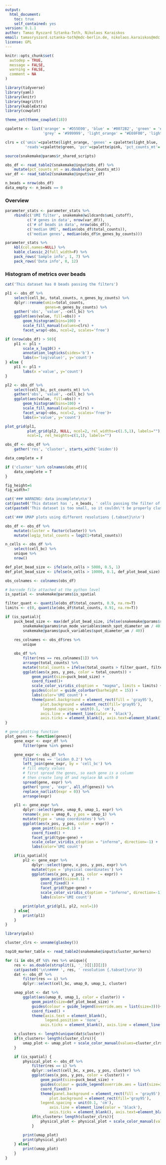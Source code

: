 ```yaml
---
output:
  html_document:
    toc: true
    self_contained: yes
version: 0.1.1
author: Tamas Ryszard Sztanka-Toth, Nikolaos Karaiskos
email: tamasryszard.sztanka-toth@mdc-berlin.de, nikolaos.karaiskos@mdc.berlin.de
license: GPL
---
```


```r
knitr::opts_chunk$set(
  autodep = TRUE,
  message = FALSE,
  warning = FALSE,
  comment = NA
)
```

```r
library(tidyverse)
library(yaml)
library(knitr)
library(magrittr)
library(kableExtra)
library(cowplot)

theme_set(theme_cowplot(18))

cpalette <- list('orange' = '#D55E00', 'blue' = '#0072B2', 'green' = '#009E73', 'black' = '#000000', 'yellow' = '#F0E442', 
				 'grey' = '#999999', 'light_orange' = "#E69F00", 'light_blue' = "#56B4E9")

clrs = c('umis'=cpalette$light_orange, 'genes' = cpalette$light_blue,
         'reads'=cpalette$green, 'pcr'=cpalette$pink, 'pct_counts_mt'= 'black')

source(snakemake@params$r_shared_scripts)
```

```r
obs_df <- read_table2(snakemake@input$obs_df) %>%
    mutate(pct_counts_mt = as.double(pct_counts_mt))
var_df <- read_table2(snakemake@input$var_df)

n_beads = nrow(obs_df)
data_empty <- n_beads == 0
```

### Overview

```r
parameter_stats <- parameter_stats %>%
    rbind(c('UMI filter', snakemake@wildcards$umi_cutoff),
          c('# genes in data', nrow(var_df)),
          c('# of beads in data', nrow(obs_df)),
          c('median UMI', median(obs_df$total_counts)),
          c('median genes', median(obs_df$n_genes_by_counts)))

parameter_stats %>%
    kbl(col.names=NULL) %>%
    kable_classic_2(full_width=F) %>%
    pack_rows('Sample info', 1, 7) %>%
    pack_rows('Data info', 8, 12)
```

### Histogram of metrics over beads

```r
cat('This dataset has 0 beads passing the filters')
```

```r
pl1 <- obs_df %>%
    select(cell_bc, total_counts, n_genes_by_counts) %>%
    dplyr::rename(umis=total_counts,
                  genes=n_genes_by_counts) %>%
    gather('obs', 'value', -cell_bc) %>%
    ggplot(aes(value, fill=obs)) +
        geom_histogram(bins=100) +
        scale_fill_manual(values=clrs) +
        facet_wrap(~obs, ncol=2, scales='free')

if (nrow(obs_df) > 50){
    pl1 <- pl1 +
        scale_x_log10() +
        annotation_logticks(sides='b') +
        labs(x='log(value)', y='count')
} else {
    pl1 <- pl1 +
        labs(x ='value', y='count')
}

pl2 <- obs_df %>%
    select(cell_bc, pct_counts_mt) %>%
    gather('obs', 'value', -cell_bc) %>%
    ggplot(aes(value, fill=obs)) +
        geom_histogram(bins=100) +
        scale_fill_manual(values=clrs) +
        facet_wrap(~obs, ncol=2, scales='free')+
        labs(x='value', y='count')

plot_grid(pl1,
          plot_grid(pl2, NULL, ncol=2, rel_widths=c(1.5,1), labels=""),
          ncol=1, rel_heights=c(1,1), labels="")
```


```r
obs_df <- obs_df %>%
    gather('res', 'cluster', starts_with('leiden'))

data_complete = F

if ('cluster' %in% colnames(obs_df)){
    data_complete = T
}

fig_height=6
fig_width=7
```

```r
cat('### WARNING: data incomplete\n\n')
cat(paste0('This dataset has ', n_beads, ' cells passing the filter of ', snakemake@wildcards$umi_cutoff, ' and ', nrow(var_df), ' genes.\n\n'))
cat(paste0('This dataset is too small, so it couldn\'t be properly clustered and analysed automatically'))
```


```r
cat('### UMAP plots using different resolutions {.tabset}\n\n')
```


```r
obs_df <- obs_df %>%
    mutate(cluster = factor(cluster)) %>%
    mutate(log1p_total_counts = log2(1+total_counts))

n_cells <- obs_df %>%
    select(cell_bc) %>%
    unique %>%
    nrow()

def_plot_bead_size <- ifelse(n_cells > 5000, 0.5, 1)
def_plot_bead_size <- ifelse(n_cells > 10000, 0.1, def_plot_bead_size)

obs_colnames <- colnames(obs_df)

# barcode file attached at the python level
is_spatial <- snakemake@params$is_spatial

filter_quant <- quantile(obs_df$total_counts, 0.9, na.rm=T)
limits <- c(0, quantile(obs_df$total_counts, 0.91, na.rm=T))

if (is_spatial){
    puck_bead_size <- max(def_plot_bead_size, ifelse(snakemake@params$run_mode_variables$mesh_data,
        snakemake@params$run_mode_variables$mesh_spot_diameter_um / 40,
        snakemake@params$puck_variables$spot_diameter_um / 40))
    
    res_colnames <- obs_df$res %>%
        unique

    obs_df %>%
        filter(res == res_colnames[1]) %>%
        arrange(total_counts) %>%
        mutate(total_counts = ifelse(total_counts > filter_quant, filter_quant, total_counts)) %>%
        ggplot(aes(x_pos, y_pos, color = total_counts)) +
            geom_point(size=puck_bead_size) + 
            coord_fixed()+
            scale_color_viridis_c(option =  "magma", limits = limits) +
            guides(color = guide_colorbar(barheight = 15)) + 
            labs(color='UMI count') + 
            theme(panel.background = element_rect(fill = 'gray95'), 
                plot.background = element_rect(fill='gray95'),
                 legend.spacing = unit(0.1, 'cm'),
                axis.line = element_line(color = 'black'),
                axis.ticks = element_blank(), axis.text=element_blank(), text = element_text(color='black', size=18))
}

# gene plotting function
plot_genes <- function(genes){
    gene_expr <- expr_df %>%
        filter(gene %in% genes)

    gene_expr <- obs_df %>%
        filter(res == 'leiden_0.2') %>%
        left_join(gene_expr, by = 'cell_bc') %>%
        # fill empty values
        # first spread the genes, so each gene is a column
        # then create long df and replace NA with 0
        spread(gene, expr) %>%
        gather('gene', 'expr', all_of(genes)) %>%
        replace_na(list(expr = 0)) %>%
        arrange(expr)

    pl1 <- gene_expr %>%
        dplyr::select(gene, umap_0, umap_1, expr) %>%
        rename(x_pos = umap_0, y_pos = umap_1) %>%
        mutate(type = 'umap coordinates') %>%
        ggplot(aes(x_pos, y_pos, color = expr)) +
            geom_point(size=0.1) +
            coord_fixed() +
            facet_grid(type~gene) +
            scale_color_viridis_c(option = "inferno", direction=-1) +
            labs(color='UMI count')

    if(is_spatial){
        pl2 <- gene_expr %>%
            dplyr::select(gene, x_pos, y_pos, expr) %>%
            mutate(type = 'physical coordinates') %>%
            ggplot(aes(x_pos, y_pos, color = expr)) +
                geom_point(size=0.1) +
                coord_fixed() +
                facet_grid(type~gene) +
                scale_color_viridis_c(option = "inferno", direction=-1) +
                labs(color='UMI count')

        print(plot_grid(pl1, pl2, ncol=1))
    } else{
        print(pl1)
    }
}
```

```r
library(pals)

cluster_clrs <- unname(glasbey())

top10_marker_table <- read_table2(snakemake@input$cluster_markers)

for (i in obs_df %$% res %>% unique){
    res <- as.double(strsplit(i, '_')[[1]][2])
    cat(paste0('\n\n#### ', res, ' resolution {.tabset}\n\n'))
    dat <- obs_df %>%
        filter(res == i) %>%
        dplyr::select(cell_bc, umap_0, umap_1, cluster)

    umap_plot <- dat %>%
        ggplot(aes(umap_0, umap_1, color = cluster)) +
            geom_point(size=def_plot_bead_size) +
            guides(colour = guide_legend(override.aes = list(size=3)))+
            coord_fixed() +
            theme(axis.text = element_blank(),
                  legend.position = 'none',
                axis.ticks = element_blank(), axis.line = element_line(color='white'))

    n_clusters <- length(unique(dat$cluster))
    if(n_clusters< length(cluster_clrs)){
        umap_plot <- umap_plot + scale_color_manual(values=cluster_clrs)
    }

    if (is_spatial) {
        physical_plot <- obs_df %>%
            filter(res == i) %>%
            dplyr::select(cell_bc, x_pos, y_pos, cluster) %>%
            ggplot(aes(x_pos, y_pos, color = cluster)) +
                geom_point(size=puck_bead_size) +
                guides(colour = guide_legend(override.aes = list(size=3)))+
                coord_fixed()+
                theme(panel.background = element_rect(fill = 'gray95'), 
                    plot.background = element_rect(fill='gray95'),
                legend.spacing = unit(0.1, 'cm'),
                    axis.line = element_line(color = 'black'),
                    axis.ticks = element_blank(), axis.text=element_blank(), text = element_text(color='black'))
            if(n_clusters< length(cluster_clrs)){
                physical_plot <- physical_plot + scale_color_manual(values=cluster_clrs)
            }

        print(umap_plot)
        print(physical_plot)
    } else{
        print(umap_plot)
    }
}
```

